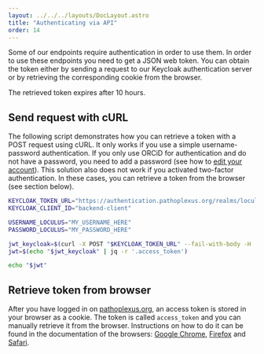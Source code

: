 ```yaml
---
layout: ../../../layouts/DocLayout.astro
title: "Authenticating via API"
order: 14
---
```


Some of our endpoints require authentication in order to use them. In order to use these endpoints you need to get a JSON web token. You can obtain the token either by sending a request to our Keycloak authentication server or by retrieving the corresponding cookie from the browser.

The retrieved token expires after 10 hours.

## Send request with cURL

The following script demonstrates how you can retrieve a token with a POST request using cURL. It only works if you use a simple username-password authentication. If you only use ORCiD for authentication and do not have a password, you need to add a password (see how to [edit your account](edit-account)). This solution also does not work if you activated two-factor authentication. In these cases, you can retrieve a token from the browser (see section below).

```bash
KEYCLOAK_TOKEN_URL="https://authentication.pathoplexus.org/realms/loculus/protocol/openid-connect/token"
KEYCLOAK_CLIENT_ID="backend-client"

USERNAME_LOCULUS="MY_USERNAME_HERE"
PASSWORD_LOCULUS="MY_PASSWORD_HERE"

jwt_keycloak=$(curl -X POST "$KEYCLOAK_TOKEN_URL" --fail-with-body -H 'Content-Type: application/x-www-form-urlencoded' -d "username=$USERNAME_LOCULUS&password=$PASSWORD_LOCULUS&grant_type=password&client_id=$KEYCLOAK_CLIENT_ID")
jwt=$(echo "$jwt_keycloak" | jq -r '.access_token')

echo "$jwt"
```

## Retrieve token from browser

After you have logged in on [pathoplexus.org](https://pathoplexus.org), an access token is stored in your browser as a cookie. The token is called `access_token` and you can manually retrieve it from the browser. Instructions on how to do it can be found in the documentation of the browsers: [Google Chrome](https://developer.chrome.com/docs/devtools/application/cookies), [Firefox](https://firefox-source-docs.mozilla.org/devtools-user/storage_inspector/index.html) and [Safari](https://www.cookieserve.com/knowledge-base/website-cookies/how-do-i-check-cookies-in-safari/).
